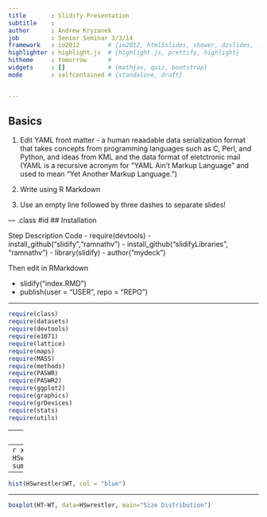```yaml
---
title       : Slidify Presentation
subtitle    : 
author      : Andrew Kryzanek
job         : Senior Seminar 3/3/14
framework   : io2012        # {io2012, html5slides, shower, dzslides, ...}
highlighter : highlight.js  # {highlight.js, prettify, highlight}
hitheme     : tomorrow      # 
widgets     : []            # {mathjax, quiz, bootstrap}
mode        : selfcontained # {standalone, draft}


---
```


## Basics

1. Edit YAML front matter - a human reaadable data serialization format that takes concepts from programming languages such as C, Perl, and Python, and ideas from KML and the data format of eletctronic mail
(YAML is a recursive acronym for "YAML Ain't Markup Language" and used to mean "Yet Another Markup Language.")

2. Write using R Markdown

3. Use an empty line followed by three dashes to separate slides!

--- .class #id 
## Installation

Step  Description	Code
- require(devtools)
- install_github("slidify","ramnathv")
- install_github("slidifyLibraries", "ramnathv")
- library(slidify)
- author("mydeck")

Then edit in RMarkdown

- slidify("index.RMD")
- publish(user = "USER", repo = "REPO")

---

```r
require(class)
require(datasets)
require(devtools)
require(e1071)
require(lattice)
require(maps)
require(MASS)
require(methods)
require(PASWR)
require(PASWR2)
require(ggplot2)
require(graphics)
require(grDevices)
require(stats)
require(utils)
```

---
## Uses Code-Chunks

```r


summary(HSwrestler)

```

---
```r
x <- glm(HSwrestler$HT~ HSwrestler$WT+HSwrestler$TANFAT+HSwrestler$SKFAT)
summary(x)
```
---
```r
hist(HSwrestler$WT, col = "blue")
```
---
```r
boxplot(HT~WT, data=HSwrestler, main="Size Distribution")
```

